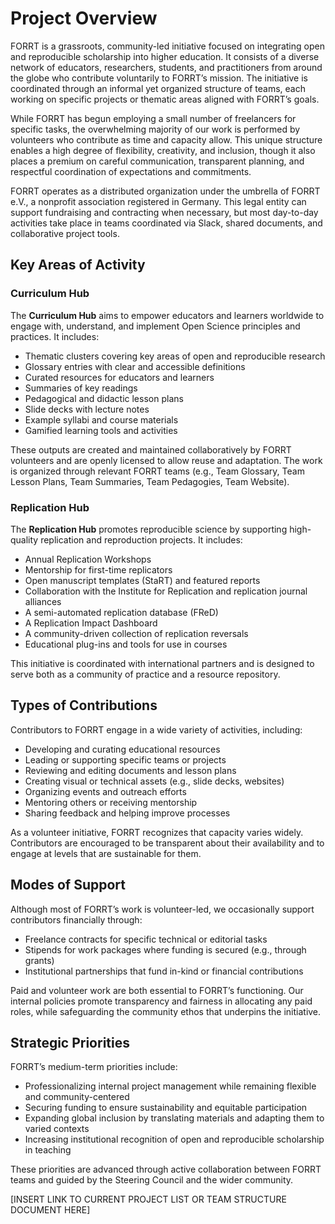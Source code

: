 # **Project Overview**

FORRT is a grassroots, community-led initiative focused on integrating open and reproducible scholarship into higher education. It consists of a diverse network of educators, researchers, students, and practitioners from around the globe who contribute voluntarily to FORRT’s mission. The initiative is coordinated through an informal yet organized structure of teams, each working on specific projects or thematic areas aligned with FORRT’s goals.

While FORRT has begun employing a small number of freelancers for specific tasks, the overwhelming majority of our work is performed by volunteers who contribute as time and capacity allow. This unique structure enables a high degree of flexibility, creativity, and inclusion, though it also places a premium on careful communication, transparent planning, and respectful coordination of expectations and commitments.

FORRT operates as a distributed organization under the umbrella of FORRT e.V., a nonprofit association registered in Germany. This legal entity can support fundraising and contracting when necessary, but most day-to-day activities take place in teams coordinated via Slack, shared documents, and collaborative project tools.

## Key Areas of Activity

### Curriculum Hub

The **Curriculum Hub** aims to empower educators and learners worldwide to engage with, understand, and implement Open Science principles and practices. It includes:

- Thematic clusters covering key areas of open and reproducible research
- Glossary entries with clear and accessible definitions
- Curated resources for educators and learners
- Summaries of key readings
- Pedagogical and didactic lesson plans
- Slide decks with lecture notes
- Example syllabi and course materials
- Gamified learning tools and activities

These outputs are created and maintained collaboratively by FORRT volunteers and are openly licensed to allow reuse and adaptation. The work is organized through relevant FORRT teams (e.g., Team Glossary, Team Lesson Plans, Team Summaries, Team Pedagogies, Team Website).

### Replication Hub

The **Replication Hub** promotes reproducible science by supporting high-quality replication and reproduction projects. It includes:

- Annual Replication Workshops
- Mentorship for first-time replicators
- Open manuscript templates (StaRT) and featured reports
- Collaboration with the Institute for Replication and replication journal alliances
- A semi-automated replication database (FReD)
- A Replication Impact Dashboard
- A community-driven collection of replication reversals
- Educational plug-ins and tools for use in courses

This initiative is coordinated with international partners and is designed to serve both as a community of practice and a resource repository.

## Types of Contributions

Contributors to FORRT engage in a wide variety of activities, including:

- Developing and curating educational resources
- Leading or supporting specific teams or projects
- Reviewing and editing documents and lesson plans
- Creating visual or technical assets (e.g., slide decks, websites)
- Organizing events and outreach efforts
- Mentoring others or receiving mentorship
- Sharing feedback and helping improve processes

As a volunteer initiative, FORRT recognizes that capacity varies widely. Contributors are encouraged to be transparent about their availability and to engage at levels that are sustainable for them.

## Modes of Support

Although most of FORRT's work is volunteer-led, we occasionally support contributors financially through:

- Freelance contracts for specific technical or editorial tasks
- Stipends for work packages where funding is secured (e.g., through grants)
- Institutional partnerships that fund in-kind or financial contributions

Paid and volunteer work are both essential to FORRT's functioning. Our internal policies promote transparency and fairness in allocating any paid roles, while safeguarding the community ethos that underpins the initiative.

## Strategic Priorities

FORRT’s medium-term priorities include:

- Professionalizing internal project management while remaining flexible and community-centered
- Securing funding to ensure sustainability and equitable participation
- Expanding global inclusion by translating materials and adapting them to varied contexts
- Increasing institutional recognition of open and reproducible scholarship in teaching

These priorities are advanced through active collaboration between FORRT teams and guided by the Steering Council and the wider community.

[INSERT LINK TO CURRENT PROJECT LIST OR TEAM STRUCTURE DOCUMENT HERE]
